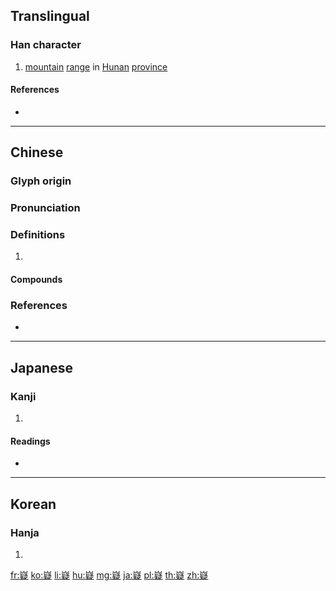 ==Translingual==

===Han character===
{{Han char|rn=46|rad=山|as=14|sn=17|four=22481|canj=UPKO|ids=⿱山疑}}

# [[mountain]] [[range]] in [[Hunan]] [[province]]

====References====
* {{Han ref|kx=0321.090|dkj=08545|dj=0621.160|hdz=10803.030|uh=5DB7|ud=23991|bh=ECDA|bd=60634}}

----

==Chinese==
{{zh-forms}}

===Glyph origin===
{{Han etym}}

===Pronunciation===
{{zh-pron
|m=yí,nì
|c=jik6,ji4
|mc=y
|oc=y
|cat=
}}
{{zh-attn-split}}

===Definitions===
{{zh-hanzi}}

# {{rfdef|zh}}

====Compounds====
{{zh-der|岐嶷|嶷然|嶷岌|嶷嶷|嵬嶷|九嶷山}}

===References===
* {{R:yue:mfccd}}

----

==Japanese==

===Kanji===
{{ja-kanji|grade=|rs=山14}}

# {{defn|lang=ja|sort=山14}}

====Readings====
* {{ja-readings|on=[[ぎ]] (gi), [[ぎょく]] (gyoku)|kun=[[さとい]] (satoi)}}

----

==Korean==

===Hanja===
{{ko-hanja|hangeul=의|rv=ui|mr=ŭi}}

# {{defn|lang=ko|sort=山14}}

[[fr:嶷]]
[[ko:嶷]]
[[li:嶷]]
[[hu:嶷]]
[[mg:嶷]]
[[ja:嶷]]
[[pl:嶷]]
[[th:嶷]]
[[zh:嶷]]